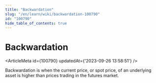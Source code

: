 ```yaml
---
title: "Backwardation"
slug: "/en/learn/wiki/backwardation-100790"
id: "100790"
hide_table_of_contents: true
---
```



# Backwardation

<ArticleMeta id={100790} updatedAt={'2023-09-26 13:58:51'} />
<div className='border-solid border-b border-t-0 my-4 border-[var(--ifm-color-gray-300)]' />

Backwardation is when the current price, or spot price, of an underlying asset is higher than prices trading in the futures market.
